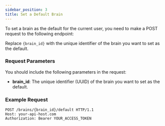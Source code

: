 ---
sidebar_position: 3
title: Set a Default Brain
---

To set a brain as the default for the current user, you need to make a POST request to the following endpoint:

Replace `{brain_id}` with the unique identifier of the brain you want to set as the default.

### Request Parameters

You should include the following parameters in the request:

- **brain_id**: The unique identifier (UUID) of the brain you want to set as the default.

### Example Request

```http
POST /brains/{brain_id}/default HTTP/1.1
Host: your-api-host.com
Authorization: Bearer YOUR_ACCESS_TOKEN
```

